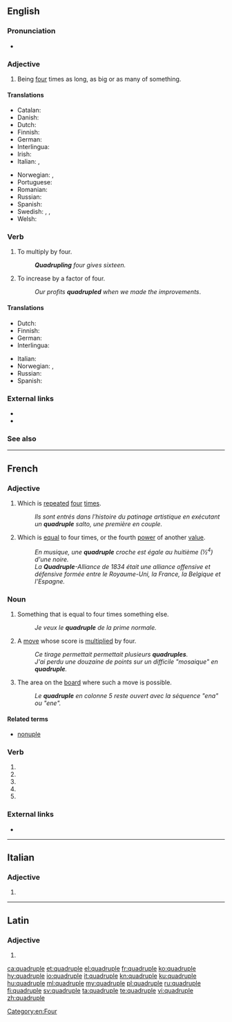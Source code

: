 ==English==
{{wikipedia}}
{{number box|en|4}}

===Pronunciation===
* {{rhymes|uːpəl|lang=en}}

===Adjective===
{{en-adj|-}}

# Being [[four]] times as long, as big or as many of something.
#: {{usex|He's quite an athlete and can do '''quadruple''' jumps with ease.|lang=en}}

====Translations====
{{trans-top|being four times as long, as big or as many of something}}
* Catalan: {{t|ca|quàdruple}}
* Danish: {{t|da|firedobbelt}}
* Dutch: {{t|nl|viervoud}}
* Finnish: {{t|fi|nelinkertainen}}
* German: {{t|de|vierfach}}
* Interlingua: {{t|ia|quadruple}}
* Irish: {{t|ga|ceathrúil}}
* Italian: {{t|it|quadruplice}}, {{t+|it|quadruplo}}
{{trans-mid}}
* Norwegian: {{t|no|firedobbelt}}, {{t|no|kvadruppelt}}
* Portuguese: {{t+|pt|quádruplo}}
* Romanian: {{t+|ro|cvadruplu}}
* Russian: {{t+|ru|четверно́й}}
* Spanish: {{t+|es|cuádruple}}
* Swedish: {{t|sv|fyrdubbel}}, {{t+|sv|fyrfaldig}}, {{t+|sv|kvadrupel}}
* Welsh: {{t|cy|pedwarplyg|m}}
{{trans-bottom}}

===Verb===
{{en-verb|quadruples|quadrupling|quadrupled|quadrupled}}

# {{context|transitive|lang=en}} To multiply by four.
#: '''''Quadrupling''' four gives sixteen.''
# {{context|intransitive|lang=en}} To increase by a factor of four.
#: ''Our profits '''quadrupled''' when we made the improvements''.

====Translations====
{{trans-top|to multiply by four}}
* Dutch: {{t|nl|verviervoudigen}}
* Finnish: {{t|fi|nelinkertaistaa}}
* German: {{t|de|vervierfachen}}
* Interlingua: {{t|ia|quadruplicar}}
{{trans-mid}}
* Italian: {{t|it|quadruplicare}}
* Norwegian: {{t|no|firedoble}}, {{t|no|kvadruple}}
* Russian: {{t+|ru|учетверять}}
* Spanish: {{t+|es|cuadruplicar}}
{{trans-bottom}}

===External links===
* {{R:Webster 1913}}
* {{R:Century 1911}}

===See also===
{{coefficient}}

[[Category:en:Four]]

----

==French==

===Adjective===
{{fr-adj|mf}}

# Which is [[repeat]]ed [[four]] [[times]].
#: ''Ils sont entrés dans l'histoire du patinage artistique en exécutant un '''quadruple''' salto, une première en couple.''
# {{context|chiefly|music|lang=fr}} Which is [[equal]] to four times, or the fourth [[power]] of another [[value]].
#: ''En musique, une '''quadruple''' croche est égale au huitième (½<sup>4</sup>) d'une noire.''
#: ''La '''Quadruple'''-Alliance de 1834 était une alliance offensive et défensive formée entre le Royaume-Uni, la France, la Belgique et l'Espagne.''

===Noun===
{{fr-noun|m}}

# Something that is equal to four times something else.
#: ''Je veux le '''quadruple''' de la prime normale.''
# {{context|Scrabble|lang=fr}} A [[move]] whose score is [[multiply|multiplied]] by four.
#: ''Ce tirage permettait permettait plusieurs '''quadruples'''.''
#: ''J'ai perdu une douzaine de points sur un difficile "mosaique" en '''quadruple'''.''
# {{context|Scrabble|lang=fr}} The area on the [[board]] where such a move is possible.
#: ''Le '''quadruple''' en colonne 5 reste ouvert avec la séquence "ena" ou "ene".''

====Related terms====
* [[nonuple]]

===Verb===
{{fr-verb-form}}

# {{inflection of|quadrupler||1|s|pres|indc|lang=fr}}
# {{inflection of|quadrupler||3|s|pres|indc|lang=fr}}
# {{inflection of|quadrupler||1|s|pres|subj|lang=fr}}
# {{inflection of|quadrupler||3|s|pres|subj|lang=fr}}
# {{inflection of|quadrupler||2|s|impr|lang=fr}}

===External links===
* {{R:TLFi}}

----

==Italian==

===Adjective===
{{head|it|adjective form|g=f-p}}

# {{feminine plural of|quadruplo|lang=it}}

----

==Latin==

===Adjective===
{{la-adj-form|quadruple}}

# {{inflection of|quadruplus||voc|m|s|lang=la}}

[[ca:quadruple]]
[[et:quadruple]]
[[el:quadruple]]
[[fr:quadruple]]
[[ko:quadruple]]
[[hy:quadruple]]
[[io:quadruple]]
[[it:quadruple]]
[[kn:quadruple]]
[[ku:quadruple]]
[[hu:quadruple]]
[[ml:quadruple]]
[[my:quadruple]]
[[pl:quadruple]]
[[ru:quadruple]]
[[fi:quadruple]]
[[sv:quadruple]]
[[ta:quadruple]]
[[te:quadruple]]
[[vi:quadruple]]
[[zh:quadruple]]